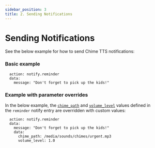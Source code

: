 ```yaml
---
sidebar_position: 3
title: 2. Sending Notifications
---
```



# Sending Notifications

See the below example for how to send Chime TTS notifications:

### Basic example
```
  action: notify.reminder
  data:
    message: "Don't forget to pick up the kids!"
```

### Example with parameter overrides
In the below example, the [`chime_path`](../actions/say-action/parameters#chime_path) and [`volume_level`](../actions/say-action/parameters#volume_level) values defined in the `reminder` notify entry are overridden with custom values:
```
  action: notify.reminder
  data:
    message: "Don't forget to pick up the kids!"
    data:
      chime_path: /media/sounds/chimes/urgent.mp3
      volume_level: 1.0
```
